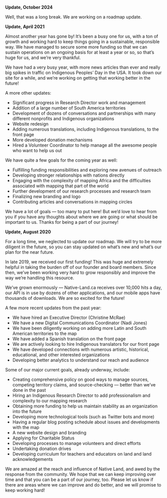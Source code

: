 **Update, October 2024**

Well, that was a long break. We are working on a roadmap update.

**Update, April 2021**

Almost another year has gone by! It’s been a busy one for us, with a ton of growth and working hard to keep things going in a sustainable, responsible way. We have managed to secure some more funding so that we can sustain operations on an ongoing basis for at least a year or so, so that’s huge for us, and we’re very thankful.

We have had a very busy year, with more news articles than ever and really big spikes in traffic on Indigenous Peoples’ Day in the USA. It took down our site for a while, and we’re working on getting that working better in the future!

A more other updates:

*   Significant progress in Research Director work and management
*   Addition of a large number of South America territories
*   Development of dozens of conversations and partnerships with many different nonprofits and Indigenous organizations
*   Website redesign
*   Adding numerous translations, including Indigenous translations, to the front page
*   More developed donation mechanisms
*   Hired a Volunteer Coordinator to help manage all the awesome people who want to help us out

We have quite a few goals for the coming year as well:

*   Fulfilling funding responsibilities and exploring new avenues of outreach
*   Developing stronger relationships with nations directly
*   Engaging with the complexity of mapping Africa and the difficulties associated with mapping that part of the world
*   Further development of our research processes and research team
*   Finalizing new branding and logo
*   Contributing articles and conversations in mapping circles

We have a lot of goals — too many to put here! But we’d love to hear from you if you have any thoughts about where we are going or what should be important to us. Thanks for being a part of our journey!

**Update, August 2020**

For a long time, we neglected to update our roadmap. We will try to be more diligent in the future, so you can stay updated on what’s new and what’s our plan for the near future.

In late 2019, we received our first funding! This was huge and extremely helpful in taking the burden off of our founder and board members. Since then, we’ve been working very hard to grow responsibly and improve the way we’re handling this resource.

We’ve grown enormously — Native-Land.ca receives over 10,000 hits a day, our API is in use by dozens of other applications, and our mobile apps have thousands of downloads. We are so excited for the future!

A few more recent updates from the past year:

*   We have hired an Executive Director (Christine McRae)
*   We have a new Digital Communications Coordinator (Nadi Jones)
*   We have been diligently working on adding more Latin and South American territories to the map
*   We have added a Spanish translation on the front page
*   We are actively looking to hire Indigenous translators for our front page
*   We have developed connections with numerous artistic, historical, educational, and other interested organizations
*   Developing better analytics to understand our reach and audience

Some of our major current goals, already underway, include:

*   Creating comprehensive policy on good ways to manage sources, competing territory claims, and source-checking — better than we’ve done in the past
*   Hiring an Indigenous Research Director to add professionalism and complexity to our mapping research
*   Obtaining more funding to help us maintain stability as an organization into the future
*   Developing more technological tools (such as Twitter bots and more)
*   Having a regular blog posting schedule about issues and developments with the map
*   A new website design and branding
*   Applying for Charitable Status
*   Developing processes to manage volunteers and direct efforts
*   Undertaking donation drives
*   Developing curriculum for teachers and educators on land and land acknowledgements

We are amazed at the reach and influence of Native Land, and awed by the response from the community. We hope that we can keep improving over time and that you can be a part of our journey, too. Please let us know if there are areas where we can improve and do better, and we will promise to keep working hard!
